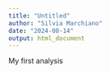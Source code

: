 ```yaml
---
title: "Untitled"
author: "Silvia Marchiano"
date: "2024-08-14"
output: html_document
---
```



My first analysis